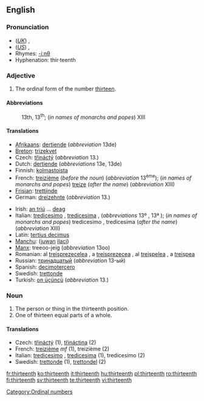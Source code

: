 ==English==
===Pronunciation===
*(''[[Received Pronunciation|UK]]'') {{IPA|/ˌθɜːˈtiːnθ/}}, {{SAMPA|/%T3:"ti:nT/}}
*(''[[General American|US]]'') {{IPA|/ˌθɝˈtiːnθ/}}, {{SAMPA|/%T3`"ti:nT/}}
*Rhymes: [[Rhymes:English:-iːnθ|-iːnθ]]
*Hyphenation: thir·teenth

===Adjective===
{{en-adj|-}}

# The ordinal form of the number [[thirteen]].

====Abbreviations====
:13th, 13<sup>th</sup>; (''in names of monarchs and popes'') XIII

====Translations====
{{trans-top|13th}}
*[[Afrikaans]]: [[dertiende]] (''abbreviation'' 13de)
*[[Breton]]: [[trizekvet]]
*Czech: [[třináctý]] (''abbreviation'' 13.)
*Dutch: [[dertiende]] (''abbreviations'' 13e, 13de)
*Finnish: [[kolmastoista]]
*French: [[treizième]] (''before the noun'') (''abbreviation'' 13<sup>ème</sup>); (''in names of monarchs and popes'') [[treize]] (''after the name'') (''abbreviation'' XIII)
*[[Frisian]]: [[trettjinde]]
*German: [[dreizehnte]] (''abbreviation'' 13.)
{{trans-mid}}
*Irish: [[an triú]] ... [[deag]]
*Italian: [[tredicesimo]] {{m}}, [[tredicesima]] {{f}}, (''abbreviations'' 13º {{m}}, 13ª {{f}}); (''in names of monarchs and popes'') tredicesimo {{m}}, tredicesima {{f}} (''after the name'') (''abbreviation'' XIII)
*Latin: [[tertius decimus]]
*[[Manchu]]: ([[juwan]] [[ilaci]])
*[[Manx]]: treeoo-jeig (''abbreviation'' 13oo)
*Romanian: al [[treisprezecelea]] {{m}}, a [[treisprezecea]] {{f}}, al [[treişpelea]] {{italbrac|m, informal}}, a [[treişpea]] {{italbrac|f, informal}}
*Russian: [[тринадцатый]] (''abbreviation'' 13-ый)
*Spanish: [[decimotercero]]
*Swedish: [[trettonde]]
*Turkish: [[on üçüncü]] (''abbreviation'' 13.)
{{trans-bottom}}

===Noun===
{{en-noun}}
# The person or thing in the thirteenth position.
# One of thirteen equal parts of a whole.

====Translations====

*Czech: [[třináctý]] {{m}} (1), [[třináctina]] {{f}} (2)
*French: [[treizième]] ''mf'' (1), treizième {{m}} (2)
*Italian: [[tredicesimo]] {{m}}, [[tredicesima]] {{f}} (1), tredicesimo {{m}} (2)
*Swedish: [[trettonde]] (1), [[trettondel]] (2)

[[Category:Ordinal numbers]]

[[fr:thirteenth]]
[[ko:thirteenth]]
[[it:thirteenth]]
[[hu:thirteenth]]
[[pl:thirteenth]]
[[ro:thirteenth]]
[[fi:thirteenth]]
[[sv:thirteenth]]
[[te:thirteenth]]
[[vi:thirteenth]]